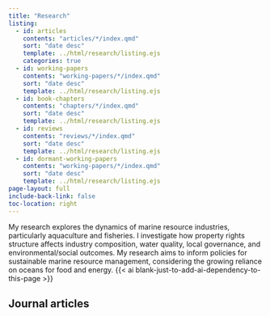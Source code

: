 ```yaml
---
title: "Research"
listing:
  - id: articles
    contents: "articles/*/index.qmd"
    sort: "date desc"
    template: ../html/research/listing.ejs
    categories: true
  - id: working-papers
    contents: "working-papers/*/index.qmd"
    sort: "date desc"
    template: ../html/research/listing.ejs
  - id: book-chapters
    contents: "chapters/*/index.qmd"
    sort: "date desc"
    template: ../html/research/listing.ejs
  - id: reviews
    contents: "reviews/*/index.qmd"
    sort: "date desc"
    template: ../html/research/listing.ejs
  - id: dormant-working-papers
    contents: "working-papers/*/index.qmd"
    sort: "date desc"
    template: ../html/research/listing.ejs
page-layout: full
include-back-link: false
toc-location: right
---
```


My research explores the dynamics of marine resource industries, particularly aquaculture and fisheries. I investigate how property rights structure affects industry composition, water quality, local governance, and environmental/social outcomes. My research aims to inform policies for sustainable marine resource management, considering the growing reliance on oceans for food and energy. {{< ai blank-just-to-add-ai-dependency-to-this-page >}}



## Journal articles

:::{#articles}
:::


<!-- ## Working papers -->

<!-- :::{#working-papers} -->
<!-- ::: -->


<!-- ## Book chapters -->

<!-- :::{#book-chapters} -->
<!-- ::: -->


<!-- ## Reviews -->

<!-- :::{#reviews} -->
<!-- ::: -->


<!-- ## Dormant working papers -->

<!-- :::{#working-papers} -->
<!-- ::: -->


